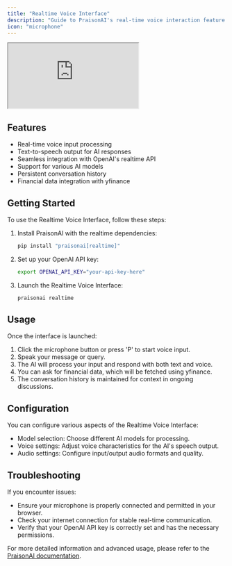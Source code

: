 ```yaml
---
title: "Realtime Voice Interface"
description: "Guide to PraisonAI's real-time voice interaction feature with text-to-speech, voice input processing, and financial data integration"
icon: "microphone"
---
```


<div className="relative w-full aspect-video">
  <iframe
    className="absolute top-0 left-0 w-full h-full"
    src="https://www.youtube.com/embed/frRHfevTCSw"
    title="YouTube video player"
    allow="accelerometer; autoplay; clipboard-write; encrypted-media; gyroscope; picture-in-picture"
    allowFullScreen
  ></iframe>
</div>

## Features

- Real-time voice input processing
- Text-to-speech output for AI responses
- Seamless integration with OpenAI's realtime API
- Support for various AI models
- Persistent conversation history
- Financial data integration with yfinance

## Getting Started

To use the Realtime Voice Interface, follow these steps:

1. Install PraisonAI with the realtime dependencies:
   ```bash
   pip install "praisonai[realtime]"
   ```

2. Set up your OpenAI API key:
   ```bash
   export OPENAI_API_KEY="your-api-key-here"
   ```

3. Launch the Realtime Voice Interface:
   ```bash
   praisonai realtime
   ```

## Usage

Once the interface is launched:

1. Click the microphone button or press 'P' to start voice input.
2. Speak your message or query.
3. The AI will process your input and respond with both text and voice.
4. You can ask for financial data, which will be fetched using yfinance.
5. The conversation history is maintained for context in ongoing discussions.

## Configuration

You can configure various aspects of the Realtime Voice Interface:

- Model selection: Choose different AI models for processing.
- Voice settings: Adjust voice characteristics for the AI's speech output.
- Audio settings: Configure input/output audio formats and quality.

## Troubleshooting

If you encounter issues:

- Ensure your microphone is properly connected and permitted in your browser.
- Check your internet connection for stable real-time communication.
- Verify that your OpenAI API key is correctly set and has the necessary permissions.

For more detailed information and advanced usage, please refer to the [PraisonAI documentation](https://docs.praison.ai).